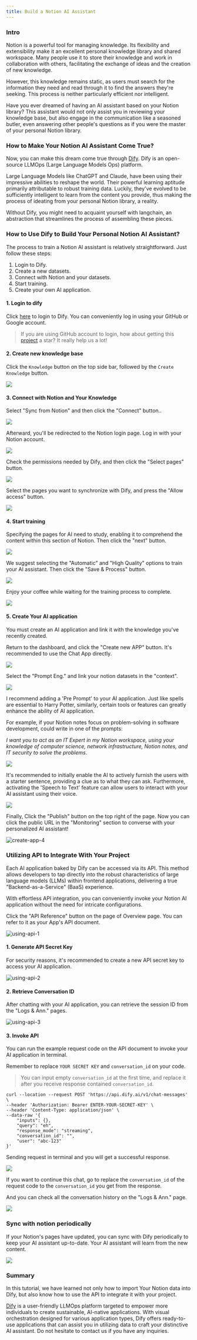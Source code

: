 ```yaml
---
title: Build a Notion AI Assistant
---
```



### Intro

Notion is a powerful tool for managing knowledge. Its flexibility and extensibility make it an excellent personal knowledge library and shared workspace. Many people use it to store their knowledge and work in collaboration with others, facilitating the exchange of ideas and the creation of new knowledge.

However, this knowledge remains static, as users must search for the information they need and read through it to find the answers they're seeking. This process is neither particularly efficient nor intelligent.

Have you ever dreamed of having an AI assistant based on your Notion library? This assistant would not only assist you in reviewing your knowledge base, but also engage in the communication like a seasoned butler, even answering other people's questions as if you were the master of your personal Notion library.

### How to Make Your Notion AI Assistant Come True?

Now, you can make this dream come true through [Dify](https://dify.ai/). Dify is an open-source LLMOps (Large Language Models Ops) platform.

Large Language Models like ChatGPT and Claude, have been using their impressive abilities to reshape the world. Their powerful learning aptitude primarily attributable to robust training data. Luckily, they've evolved to be sufficiently intelligent to learn from the content you provide, thus making the process of ideating from your personal Notion library, a reality.

Without Dify, you might need to acquaint yourself with langchain, an abstraction that streamlines the process of assembling these pieces.

### How to Use Dify to Build Your Personal Notion AI Assistant?

The process to train a Notion AI assistant is relatively straightforward. Just follow these steps:

1. Login to Dify.
2. Create a new datasets.
3. Connect with Notion and your datasets.
4. Start training.
5. Create your own AI application.

#### 1. Login to dify

Click [here](https://dify.ai/) to login to Dify. You can conveniently log in using your GitHub or Google account.

> If you are using GitHub account to login, how about getting this [project](https://github.com/langgenius/dify) a star? It really help us a lot!

#### 2. Create new knowledge base

Click the `Knowledge` button on the top side bar, followed by the `Create Knowledge` button.

![](https://assets-docs.dify.ai/2025/03/a5d9c40fb35b0f80e7de2b7418f6eedd.png)

#### 3. Connect with Notion and Your Knowledge[​](https://wsyfin.com/notion-dify#3-connect-with-notion-and-datasets)

Select "Sync from Notion" and then click the "Connect" button..

![](https://assets-docs.dify.ai/2025/03/f7a0f9cab9e93ea0e8874c001ffd2af3.png)

Afterward, you'll be redirected to the Notion login page. Log in with your Notion account.

![](https://assets-docs.dify.ai/2025/03/fd4714139bdcf1509d8a8ae2a3d7afd9.png)

Check the permissions needed by Dify, and then click the "Select pages" button.

![](https://assets-docs.dify.ai/2025/03/b4b7faedab6c232a5680322801e4466a.png)

Select the pages you want to synchronize with Dify, and press the "Allow access" button.

![](https://assets-docs.dify.ai/2025/03/fe00306264fa0334c6f96ba049460d08.png)

#### 4. Start training[​](https://wsyfin.com/notion-dify#4-start-training) <a href="#id-4-start-training" id="id-4-start-training"></a>

Specifying the pages for AI need to study, enabling it to comprehend the content within this section of Notion. Then click the "next" button.

![](https://assets-docs.dify.ai/2025/03/4e86d66f5ce46b2043f0eb9165a73572.png)

We suggest selecting the "Automatic" and "High Quality" options to train your AI assistant. Then click the "Save & Process" button.

![](https://assets-docs.dify.ai/2025/03/21184bca8647509abc58c75ad3002582.png)

Enjoy your coffee while waiting for the training process to complete.

![](https://assets-docs.dify.ai/2025/03/73cddadbf3b34edda974f8f47165d988.png)

#### 5. Create Your AI application[​](https://wsyfin.com/notion-dify#5-create-your-ai-application) <a href="#id-5-create-your-own-ai-application" id="id-5-create-your-own-ai-application"></a>

You must create an AI application and link it with the knowledge you've recently created.

Return to the dashboard, and click the "Create new APP" button. It's recommended to use the Chat App directly.

![](https://assets-docs.dify.ai/2025/03/8e91ce29dd346b3edd0f26a261e27ad2.png)

Select the "Prompt Eng." and link your notion datasets in the "context".

![](https://assets-docs.dify.ai/2025/03/853c348bfc86a2f845a7698fe715f6f1.png)

I recommend adding a 'Pre Prompt' to your AI application. Just like spells are essential to Harry Potter, similarly, certain tools or features can greatly enhance the ability of AI application.

For example, if your Notion notes focus on problem-solving in software development, could write in one of the prompts:

_I want you to act as an IT Expert in my Notion workspace, using your knowledge of computer science, network infrastructure, Notion notes, and IT security to solve the problems_.

![](https://assets-docs.dify.ai/dify-enterprise-mintlify/en/learn-more/use-cases/f5a5e95e1120906669b3c1ad4e186dea.png)

It's recommended to initially enable the AI to actively furnish the users with a starter sentence, providing a clue as to what they can ask. Furthermore, activating the 'Speech to Text' feature can allow users to interact with your AI assistant using their voice.

![](https://assets-docs.dify.ai/dify-enterprise-mintlify/en/learn-more/use-cases/ffa36d0313dba8ac4255424c4f880191.png)

Finally, Click the "Publish" button on the top right of the page. Now you can click the public URL in the "Monitoring" section to converse with your personalized AI assistant!

![create-app-4](https://assets-docs.dify.ai/dify-enterprise-mintlify/en/learn-more/use-cases/1f8c6f7d7f3d61a1928d25ab85f7b1ff.png)

### Utilizing API to Integrate With Your Project <a href="#utilizing-api-to-integrate-with-your-project" id="utilizing-api-to-integrate-with-your-project"></a>

Each AI application baked by Dify can be accessed via its API. This method allows developers to tap directly into the robust characteristics of large language models (LLMs) within frontend applications, delivering a true "Backend-as-a-Service" (BaaS) experience.

With effortless API integration, you can conveniently invoke your Notion AI application without the need for intricate configurations.

Click the "API Reference" button on the page of Overview page. You can refer to it as your App's API document.

![using-api-1](https://assets-docs.dify.ai/dify-enterprise-mintlify/en/learn-more/use-cases/4062ac40525d573f14a8059a6605688a.png)

#### 1. Generate API Secret Key[​](https://wsyfin.com/notion-dify#1-generate-api-secret-key) <a href="#id-1-generate-api-secret-key" id="id-1-generate-api-secret-key"></a>

For security reasons, it's recommended to create a new API secret key to access your AI application.

![using-api-2](https://assets-docs.dify.ai/dify-enterprise-mintlify/en/learn-more/use-cases/b2546aa50caff4316798edc0b950661d.png)

#### 2. Retrieve Conversation ID[​](https://wsyfin.com/notion-dify#2-retrieve-conversation-id) <a href="#id-2-retrieve-conversation-id" id="id-2-retrieve-conversation-id"></a>

After chatting with your AI application, you can retrieve the session ID from the "Logs & Ann." pages.

![using-api-3](https://assets-docs.dify.ai/dify-enterprise-mintlify/en/learn-more/use-cases/6feec1081814299c574b5fb4af3f2bb8.png)

#### 3. Invoke API[​](https://wsyfin.com/notion-dify#3-invoke-api) <a href="#id-3-invoke-api" id="id-3-invoke-api"></a>

You can run the example request code on the API document to invoke your AI application in terminal.

Remember to replace `YOUR SECRET KEY` and `conversation_id` on your code.

> You can input empty `conversation_id` at the first time, and replace it after you receive response contained `conversation_id`.

```
curl --location --request POST 'https://api.dify.ai/v1/chat-messages' \
--header 'Authorization: Bearer ENTER-YOUR-SECRET-KEY' \
--header 'Content-Type: application/json' \
--data-raw '{
    "inputs": {},
    "query": "eh",
    "response_mode": "streaming",
    "conversation_id": "",
    "user": "abc-123"
}'
```

Sending request in terminal and you will get a successful response.

![](https://assets-docs.dify.ai/2025/03/fb57e6a8fdb61fbc7b3c3d42f32d2ca5.png)

If you want to continue this chat, go to replace the `conversation_id` of the request code to the `conversation_id` you get from the response.

And you can check all the conversation history on the "Logs & Ann." page.

![](https://assets-docs.dify.ai/2025/03/1b7644c76a65eb6b7ad4937ba681fcd3.png)

### Sync with notion periodically[​](https://wsyfin.com/notion-dify#sync-with-notion-periodically) <a href="#sync-with-notion-periodically" id="sync-with-notion-periodically"></a>

If your Notion's pages have updated, you can sync with Dify periodically to keep your AI assistant up-to-date. Your AI assistant will learn from the new content.

![](https://assets-docs.dify.ai/2025/03/5a2b362a900401b85f1ba69414edf076.png)

### Summary

In this tutorial, we have learned not only how to import Your Notion data into Dify, but also know how to use the API to integrate it with your project.

[Dify](https://dify.ai/) is a user-friendly LLMOps platform targeted to empower more individuals to create sustainable, AI-native applications. With visual orchestration designed for various application types, Dify offers ready-to-use applications that can assist you in utilizing data to craft your distinctive AI assistant. Do not hesitate to contact us if you have any inquiries.
